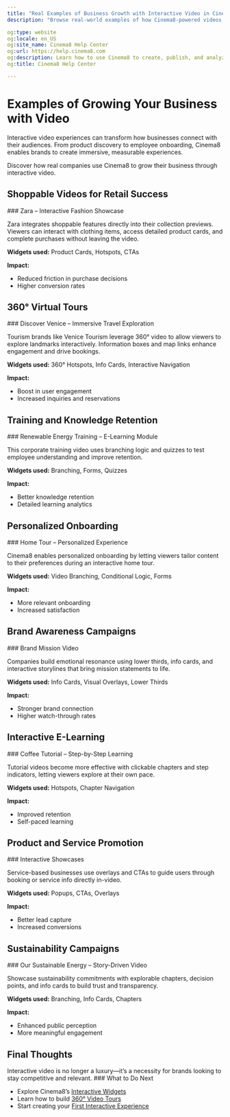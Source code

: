 ```yaml
---
title: "Real Examples of Business Growth with Interactive Video in Cinema8"
description: "Browse real-world examples of how Cinema8-powered videos helped businesses increase leads, onboard customers, & tell stories. Visit Cinema8."

og:type: website
og:locale: en_US
og:site_name: Cinema8 Help Center
og:url: https://help.cinema8.com
og:description: Learn how to use Cinema8 to create, publish, and analyze interactive videos.
og:title: Cinema8 Help Center

---
```


# Examples of Growing Your Business with Video

Interactive video experiences can transform how businesses connect with their audiences. From product discovery to employee onboarding, Cinema8 enables brands to create immersive, measurable experiences.

<Callout type="info">
Discover how real companies use Cinema8 to grow their business through interactive video.
</Callout>

## Shoppable Videos for Retail Success

<Steps>
### Zara – Interactive Fashion Showcase

Zara integrates shoppable features directly into their collection previews. Viewers can interact with clothing items, access detailed product cards, and complete purchases without leaving the video.

**Widgets used:** Product Cards, Hotspots, CTAs

**Impact:**  
- Reduced friction in purchase decisions  
- Higher conversion rates

<Cinema8VideoPreview
  videoId="qOjynRJN"
  posterSrc="/videos/fashion-showcase.jpg"
  caption="Zara Shoppable Experience"
  useModal={true}
  maskType="wave"
/>
</Steps>

## 360° Virtual Tours

<Steps>
### Discover Venice – Immersive Travel Exploration

Tourism brands like Venice Tourism leverage 360° video to allow viewers to explore landmarks interactively. Information boxes and map links enhance engagement and drive bookings.

**Widgets used:** 360° Hotspots, Info Cards, Interactive Navigation

**Impact:**  
- Boost in user engagement  
- Increased inquiries and reservations

<Cinema8VideoPreview
  videoId="mJddVWJZ"
  posterSrc="/videos/venice-tour.jpg"
  caption="Explore Venice with 360°"
  useModal={true}
  maskType="wave"
/>
</Steps>

## Training and Knowledge Retention

<Steps>
### Renewable Energy Training – E-Learning Module

This corporate training video uses branching logic and quizzes to test employee understanding and improve retention.

**Widgets used:** Branching, Forms, Quizzes

**Impact:**  
- Better knowledge retention  
- Detailed learning analytics
</Steps>

## Personalized Onboarding

<Steps>
### Home Tour – Personalized Experience

Cinema8 enables personalized onboarding by letting viewers tailor content to their preferences during an interactive home tour.

**Widgets used:** Video Branching, Conditional Logic, Forms

**Impact:**  
- More relevant onboarding  
- Increased satisfaction

<Cinema8VideoPreview
  videoId="kXPqkgJv"
  posterSrc="/videos/home-tour.jpg"
  caption="Personalized Home Tour"
  useModal={true}
  maskType="wave"
/>
</Steps>

## Brand Awareness Campaigns

<Steps>
### Brand Mission Video

Companies build emotional resonance using lower thirds, info cards, and interactive storylines that bring mission statements to life.

**Widgets used:** Info Cards, Visual Overlays, Lower Thirds

**Impact:**  
- Stronger brand connection  
- Higher watch-through rates
</Steps>

## Interactive E-Learning

<Steps>
### Coffee Tutorial – Step-by-Step Learning

Tutorial videos become more effective with clickable chapters and step indicators, letting viewers explore at their own pace.

**Widgets used:** Hotspots, Chapter Navigation

**Impact:**  
- Improved retention  
- Self-paced learning
</Steps>

## Product and Service Promotion

<Steps>
### Interactive Showcases

Service-based businesses use overlays and CTAs to guide users through booking or service info directly in-video.

**Widgets used:** Popups, CTAs, Overlays

**Impact:**  
- Better lead capture  
- Increased conversions
</Steps>

## Sustainability Campaigns

<Steps>
### Our Sustainable Energy – Story-Driven Video

Showcase sustainability commitments with explorable chapters, decision points, and info cards to build trust and transparency.

**Widgets used:** Branching, Info Cards, Chapters

**Impact:**  
- Enhanced public perception  
- More meaningful engagement
</Steps>

## Final Thoughts

<Callout type="important">
Interactive video is no longer a luxury—it’s a necessity for brands looking to stay competitive and relevant.
</Callout>

<Steps>
### What to Do Next

- Explore Cinema8’s [Interactive Widgets](#)
- Learn how to build [360° Video Tours](#)
- Start creating your [First Interactive Experience](#)
</Steps>
